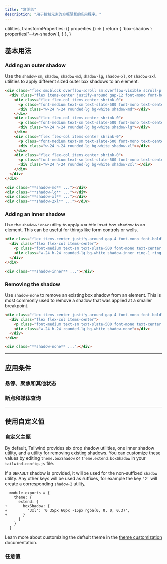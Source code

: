 ```yaml
---
title: "盒阴影"
description: "用于控制元素的方框阴影的实用程序。"
---
```



  utilities,
  transformProperties: ({ properties }) => {
    return {
      'box-shadow': properties['--tw-shadow'],
    }
  },
}

## 基本用法

### Adding an outer shadow

Use the `shadow-sm`, `shadow`, `shadow-md`, `shadow-lg`, `shadow-xl`, or `shadow-2xl` utilities to apply different sized outer box shadows to an element.

```html {{ example: { p: 'none', lightOnly: true } }}
<div class="flex sm:block overflow-scroll sm:overflow-visible scroll-p-8">
  <div class="flex items-center justify-around gap-12 font-mono font-bold shrink-0 p-8">
    <div class="flex flex-col items-center shrink-0">
      <p class="font-medium text-sm text-slate-500 font-mono text-center mb-3">shadow-md</p>
      <div class="w-24 h-24 rounded-lg bg-white shadow-md"></div>
    </div>
    <div class="flex flex-col items-center shrink-0">
      <p class="font-medium text-sm text-slate-500 font-mono text-center mb-3">shadow-lg</p>
      <div class="w-24 h-24 rounded-lg bg-white shadow-lg"></div>
    </div>
    <div class="flex flex-col items-center shrink-0">
      <p class="font-medium text-sm text-slate-500 font-mono text-center mb-3">shadow-xl</p>
      <div class="w-24 h-24 rounded-lg bg-white shadow-xl"></div>
    </div>
    <div class="flex flex-col items-center shrink-0">
      <p class="font-medium text-sm text-slate-500 font-mono text-center mb-3">shadow-2xl</p>
      <div class="w-24 h-24 rounded-lg bg-white shadow-2xl"></div>
    </div>
  </div>
</div>
```

```html
<div class="**shadow-md** ..."></div>
<div class="**shadow-lg** ..."></div>
<div class="**shadow-xl** ..."></div>
<div class="**shadow-2xl** ..."></div>
```

### Adding an inner shadow

Use the `shadow-inner` utility to apply a subtle inset box shadow to an element. This can be useful for things like form controls or wells.

```html {{ example: { lightOnly: true } }}
<div class="flex items-center justify-around gap-4 font-mono font-bold">
  <div class="flex flex-col items-center">
    <p class="font-medium text-sm text-slate-500 font-mono text-center mb-3">shadow-inner</p>
    <div class="w-24 h-24 rounded-lg bg-white shadow-inner ring-1 ring-black/5"></div>
  </div>
</div>
```

```html
<div class="**shadow-inner** ..."></div>
```

### Removing the shadow

Use `shadow-none` to remove an existing box shadow from an element. This is most commonly used to remove a shadow that was applied at a smaller breakpoint.

```html {{ example: { lightOnly: true } }}
<div class="flex items-center justify-around gap-4 font-mono font-bold">
  <div class="flex flex-col items-center">
    <p class="font-medium text-sm text-slate-500 font-mono text-center mb-3">shadow-none</p>
    <div class="w-24 h-24 rounded-lg bg-white shadow-none"></div>
  </div>
</div>
```

```html
<div class="**shadow-none** ..."></div>
```

---

## <Heading ignore>应用条件</Heading>

### <Heading ignore>悬停、聚焦和其他状态</Heading>

<HoverFocusAndOtherStates defaultClass="shadow" featuredClass="shadow-lg" />

### <Heading ignore>断点和媒体查询</Heading>

<BreakpointsAndMediaQueries defaultClass="shadow" featuredClass="shadow-lg" />

---

## 使用自定义值

### 自定义主题

By default, Tailwind provides six drop shadow utilities, one inner shadow utility, and a utility for removing existing shadows. You can customize these values by editing `theme.boxShadow` or `theme.extend.boxShadow` in your `tailwind.config.js` file.

If a `DEFAULT` shadow is provided, it will be used for the non-suffixed `shadow` utility. Any other keys will be used as suffixes, for example the key `'2'` will create a corresponding `shadow-2` utility.

```diff-js {{ filename: 'tailwind.config.js' }}
  module.exports = {
    theme: {
      extend: {
+       boxShadow: {
+         '3xl': '0 35px 60px -15px rgba(0, 0, 0, 0.3)',
+       }
      }
    }
  }
```

Learn more about customizing the default theme in the [theme customization](/docs/theme#customizing-the-default-theme) documentation.

### 任意值

<ArbitraryValues property="box-shadow" featuredClass="shadow-[0_35px_60px_-15px_rgba(0,0,0,0.3)]" />
